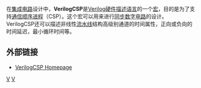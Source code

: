 在[[集成电路|集成电路]]设计中，'''VerilogCSP'''是[[Verilog|Verilog]][[硬件描述语言|硬件描述语言]]的一个[[宏|宏]]，目的是为了支持[[通信顺序进程|通信顺序进程]]（CSP）。这个宏可以用来进行[[同步电路|同步数字电路]]的设计。 VerilogCSP还可以描述非线性[[流水线_(计算机)|流水线]]结构高级别通道的时间属性，正向或负向的时间延迟，最小循环时间等。

== 外部链接 ==
* [https://web.archive.org/web/20120205001138/http://jungfrau.usc.edu/new/research/current/verilogcsp/index.html VerilogCSP Homepage]

[[Category:集成电路|V]]
[[Category:硬件描述语言|V]]